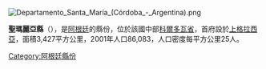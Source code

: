 [[Image:Departamento_Santa_María_(Córdoba_-_Argentina).png|right]]
{{Coord|31|39|S|64|25|W|display=title}}

'''聖瑪麗亞縣'''（{{lang-es|Departamento Santa María}}），是[[阿根廷|阿根廷]]的縣份，位於該國中部[[科爾多瓦省_(阿根廷)|科爾多瓦省]]，首府設於[[上格拉西亞|上格拉西亞]]，面積3,427平方公里，2001年人口86,083，人口密度每平方公里25人。

{{Argentina-geo-stub}}
[[Category:阿根廷縣份|Category:阿根廷縣份]]